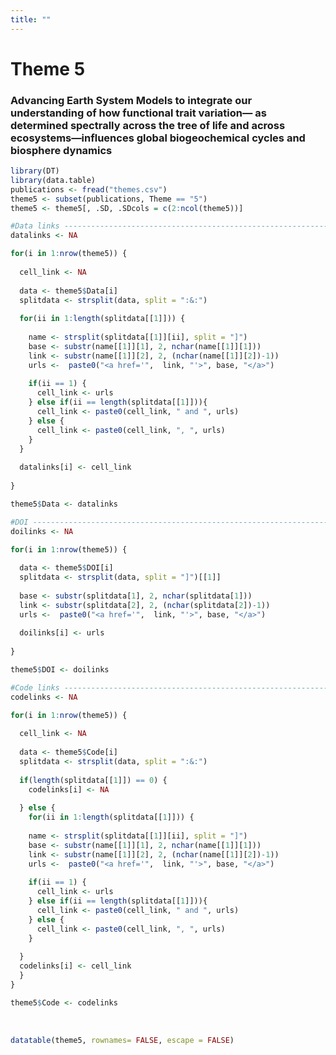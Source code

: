 ```yaml
---
title: ""
---
```


# Theme 5

### Advancing Earth System Models to integrate our understanding of how functional trait variation--- as determined spectrally across the tree of life and across ecosystems---influences global biogeochemical cycles and biosphere dynamics

```r
library(DT)
library(data.table)
publications <- fread("themes.csv")
theme5 <- subset(publications, Theme == "5")
theme5 <- theme5[, .SD, .SDcols = c(2:ncol(theme5))]

#Data links ------------------------------------------------------------------------
datalinks <- NA

for(i in 1:nrow(theme5)) {
  
  cell_link <- NA
  
  data <- theme5$Data[i]
  splitdata <- strsplit(data, split = ":&:")
  
  for(ii in 1:length(splitdata[[1]])) {
    
    name <- strsplit(splitdata[[1]][ii], split = "]")
    base <- substr(name[[1]][1], 2, nchar(name[[1]][1]))
    link <- substr(name[[1]][2], 2, (nchar(name[[1]][2])-1))
    urls <-  paste0("<a href='",  link, "'>", base, "</a>")
    
    if(ii == 1) {
      cell_link <- urls
    } else if(ii == length(splitdata[[1]])){
      cell_link <- paste0(cell_link, " and ", urls)
    } else {
      cell_link <- paste0(cell_link, ", ", urls)
    }
  }
  
  datalinks[i] <- cell_link
  
}

theme5$Data <- datalinks

#DOI -------------------------------------------------------------------------------
doilinks <- NA

for(i in 1:nrow(theme5)) {
  
  data <- theme5$DOI[i]
  splitdata <- strsplit(data, split = "]")[[1]]
  
  base <- substr(splitdata[1], 2, nchar(splitdata[1]))
  link <- substr(splitdata[2], 2, (nchar(splitdata[2])-1))
  urls <-  paste0("<a href='",  link, "'>", base, "</a>")
  
  doilinks[i] <- urls
  
}

theme5$DOI <- doilinks

#Code links ------------------------------------------------------------------------
codelinks <- NA

for(i in 1:nrow(theme5)) {
  
  cell_link <- NA
  
  data <- theme5$Code[i]
  splitdata <- strsplit(data, split = ":&:")
  
  if(length(splitdata[[1]]) == 0) {
    codelinks[i] <- NA
    
  } else {
    for(ii in 1:length(splitdata[[1]])) {
      
    name <- strsplit(splitdata[[1]][ii], split = "]")
    base <- substr(name[[1]][1], 2, nchar(name[[1]][1]))
    link <- substr(name[[1]][2], 2, (nchar(name[[1]][2])-1))
    urls <-  paste0("<a href='",  link, "'>", base, "</a>")
    
    if(ii == 1) {
      cell_link <- urls
    } else if(ii == length(splitdata[[1]])){
      cell_link <- paste0(cell_link, " and ", urls)
    } else {
      cell_link <- paste0(cell_link, ", ", urls)
    }
    
  }
  codelinks[i] <- cell_link
  }
}

theme5$Code <- codelinks
```

<br>

```r
datatable(theme5, rownames= FALSE, escape = FALSE)
```
